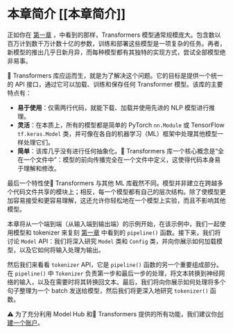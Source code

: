 # 本章简介 [[本章简介]]

<CourseFloatingBanner
    chapter={2}
    classNames="absolute z-10 right-0 top-0"
/>

正如你在 [第一章](/course/chapter1) ，中看到的那样，Transformers 模型通常规模庞大。包含数以百万计到数千万计数十亿的参数，训练和部署这些模型是一项复杂的任务。再者，新模型的推出几乎日新月异，而每种模型都有其独特的实现方式，尝试全部模型绝非易事。

🤗 Transformers 库应运而生，就是为了解决这个问题。它的目标是提供一个统一的 API 接口，通过它可以加载、训练和保存任何 Transformer 模型。该库的主要特点有：
- **易于使用**：仅需两行代码，就能下载、加载并使用先进的 NLP 模型进行推理。
- **灵活**：在本质上，所有的模型都是简单的 PyTorch `nn.Module` 或 TensorFlow `tf.keras.Model` 类，并可像在各自的机器学习（ML）框架中处理其他模型一样处理它们。
- **简单**：该库几乎没有进行任何抽象化。🤗 Transformers 库一个核心概念是“全在一个文件中”：模型的前向传播完全在一个文件中定义，这使得代码本身易于理解和修改。

最后一个特性使🤗 Transformers 与其他 ML 库截然不同。模型并非建立在跨越多个代码文件共享的模块上；相反，每一个模型都有自己的层次结构。除了使模型更加容易接受和更容易理解，这还允许你轻松地在一个模型上实验，而且不影响其他模型。

本章将从一个端到端（从输入端到输出端）的示例开始，在该示例中，我们一起使用模型和 tokenizer 来复刻 [第一章](/course/chapter1) 中看到的 `pipeline()` 函数。接下来，我们将讨论 `Model` API：我们将深入研究 `Model` 类和 `Config` 类，并向你展示如何加载模型，以及它如何将输入处理为输出。

然后我们来看看 `tokenizer` API，它是 `pipeline()` 函数的另一个重要组成部分。在 `pipeline()` 中 `Tokenizer` 负责第一步和最后一步的处理，将文本转换到神经网络的输入，以及在需要时将其转换回文本。最后，我们将向你展示如何处理将多个句子整理为一个 batch 发送给模型，然后我们将更深入地研究 `tokenizer()` 函数。

<Tip>
⚠️ 为了充分利用 Model Hub 和🤗 Transformers 提供的所有功能，我们建议你<a href="https://huggingface.co/join">创建一个账户</a>。
</Tip>
